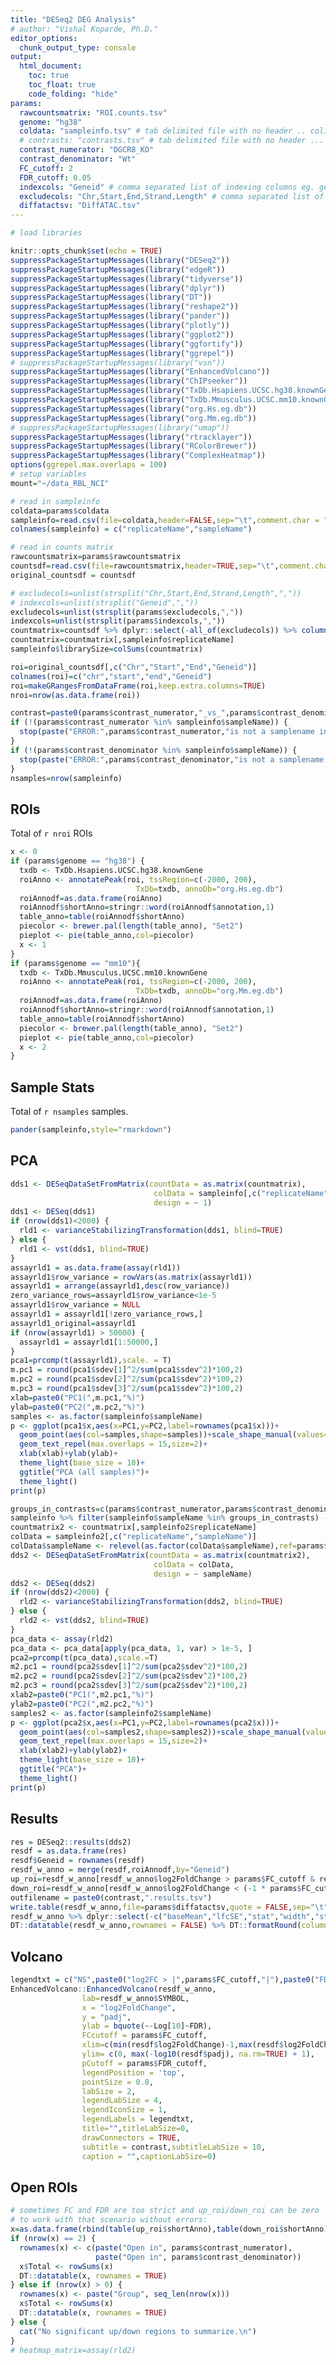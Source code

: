 ```yaml
---
title: "DESeq2 DEG Analysis"
# author: "Vishal Koparde, Ph.D."
editor_options:
  chunk_output_type: console
output:
  html_document:
    toc: true
    toc_float: true
    code_folding: "hide"
params:
  rawcountsmatrix: "ROI.counts.tsv"
  genome: "hg38"
  coldata: "sampleinfo.tsv" # tab delimited file with no header .. col1 -> replicateName, col2 -> sampleName
  # contrasts: "contrasts.tsv" # tab delimited file with no header ... col1 -> numerator sample, col2 -> denominator sample
  contrast_numerator: "DGCR8_KO"
  contrast_denominator: "Wt"
  FC_cutoff: 2
  FDR_cutoff: 0.05
  indexcols: "Geneid" # comma separated list of indexing columns eg. gene_id,gene_name
  excludecols: "Chr,Start,End,Strand,Length" # comma separated list of columns to be excluded
  diffatactsv: "DiffATAC.tsv"
---
```


<!-- `r message("");message("genome=",params$genome)` -->

<!-- `r message(params$genome == "mm10")` -->

```r
# load libraries

knitr::opts_chunk$set(echo = TRUE)
suppressPackageStartupMessages(library("DESeq2"))
suppressPackageStartupMessages(library("edgeR"))
suppressPackageStartupMessages(library("tidyverse"))
suppressPackageStartupMessages(library("dplyr"))
suppressPackageStartupMessages(library("DT"))
suppressPackageStartupMessages(library("reshape2"))
suppressPackageStartupMessages(library("pander"))
suppressPackageStartupMessages(library("plotly"))
suppressPackageStartupMessages(library("ggplot2"))
suppressPackageStartupMessages(library("ggfortify"))
suppressPackageStartupMessages(library("ggrepel"))
# suppressPackageStartupMessages(library("vsn"))
suppressPackageStartupMessages(library("EnhancedVolcano"))
suppressPackageStartupMessages(library("ChIPseeker"))
suppressPackageStartupMessages(library("TxDb.Hsapiens.UCSC.hg38.knownGene"))
suppressPackageStartupMessages(library("TxDb.Mmusculus.UCSC.mm10.knownGene"))
suppressPackageStartupMessages(library("org.Hs.eg.db"))
suppressPackageStartupMessages(library("org.Mm.eg.db"))
# suppressPackageStartupMessages(library("umap"))
suppressPackageStartupMessages(library("rtracklayer"))
suppressPackageStartupMessages(library("RColorBrewer"))
suppressPackageStartupMessages(library("ComplexHeatmap"))
options(ggrepel.max.overlaps = 100)
# setup variables
mount="~/data_RBL_NCI"

# read in sampleinfo
coldata=params$coldata
sampleinfo=read.csv(file=coldata,header=FALSE,sep="\t",comment.char = "#",strip.white = TRUE)
colnames(sampleinfo) = c("replicateName","sampleName")

# read in counts matrix
rawcountsmatrix=params$rawcountsmatrix
countsdf=read.csv(file=rawcountsmatrix,header=TRUE,sep="\t",comment.char = "#",check.names = FALSE,strip.white = TRUE)
original_countsdf = countsdf

# excludecols=unlist(strsplit("Chr,Start,End,Strand,Length",","))
# indexcols=unlist(strsplit("Geneid",","))
excludecols=unlist(strsplit(params$excludecols,","))
indexcols=unlist(strsplit(params$indexcols,","))
countmatrix=countsdf %>% dplyr::select(-all_of(excludecols)) %>% column_to_rownames(var="Geneid")
countmatrix=countmatrix[,sampleinfo$replicateName]
sampleinfo$librarySize=colSums(countmatrix)

roi=original_countsdf[,c("Chr","Start","End","Geneid")]
colnames(roi)=c("chr","start","end","Geneid")
roi=makeGRangesFromDataFrame(roi,keep.extra.columns=TRUE)
nroi=nrow(as.data.frame(roi))

contrast=paste0(params$contrast_numerator,"_vs_",params$contrast_denominator)
if (!(params$contrast_numerator %in% sampleinfo$sampleName)) {
  stop(paste("ERROR:",params$contrast_numerator,"is not a samplename in sampleinfo file."))
}
if (!(params$contrast_denominator %in% sampleinfo$sampleName)) {
  stop(paste("ERROR:",params$contrast_denominator,"is not a samplename in sampleinfo file."))
}
nsamples=nrow(sampleinfo)

```


## ROIs

Total of `r nroi` ROIs

```r
x <- 0
if (params$genome == "hg38") {
  txdb <- TxDb.Hsapiens.UCSC.hg38.knownGene
  roiAnno <- annotatePeak(roi, tssRegion=c(-2000, 200),
                            TxDb=txdb, annoDb="org.Hs.eg.db")
  roiAnnodf=as.data.frame(roiAnno)
  roiAnnodf$shortAnno=stringr::word(roiAnnodf$annotation,1)
  table_anno=table(roiAnnodf$shortAnno)
  piecolor <- brewer.pal(length(table_anno), "Set2")
  pieplot <- pie(table_anno,col=piecolor)
  x <- 1
}
if (params$genome == "mm10"){
  txdb <- TxDb.Mmusculus.UCSC.mm10.knownGene
  roiAnno <- annotatePeak(roi, tssRegion=c(-2000, 200),
                            TxDb=txdb, annoDb="org.Mm.eg.db")
  roiAnnodf=as.data.frame(roiAnno)
  roiAnnodf$shortAnno=stringr::word(roiAnnodf$annotation,1)
  table_anno=table(roiAnnodf$shortAnno)
  piecolor <- brewer.pal(length(table_anno), "Set2")
  pieplot <- pie(table_anno,col=piecolor)
  x <- 2
}
```


## Sample Stats

Total of `r nsamples` samples.

```r
pander(sampleinfo,style="rmarkdown")

```



## PCA

```r
dds1 <- DESeqDataSetFromMatrix(countData = as.matrix(countmatrix),
                                colData = sampleinfo[,c("replicateName","sampleName")],
                                design = ~ 1)
dds1 <- DESeq(dds1)
if (nrow(dds1)<2000) {
  rld1 <- varianceStabilizingTransformation(dds1, blind=TRUE)
} else {
  rld1 <- vst(dds1, blind=TRUE)
}
assayrld1 = as.data.frame(assay(rld1))
assayrld1$row_variance = rowVars(as.matrix(assayrld1))
assayrld1 = arrange(assayrld1,desc(row_variance))
zero_variance_rows=assayrld1$row_variance<1e-5
assayrld1$row_variance = NULL
assayrld1 = assayrld1[!zero_variance_rows,]
assayrld1_original=assayrld1
if (nrow(assayrld1) > 50000) {
  assayrld1 = assayrld1[1:50000,]
}
pca1=prcomp(t(assayrld1),scale. = T)
m.pc1 = round(pca1$sdev[1]^2/sum(pca1$sdev^2)*100,2)
m.pc2 = round(pca1$sdev[2]^2/sum(pca1$sdev^2)*100,2)
m.pc3 = round(pca1$sdev[3]^2/sum(pca1$sdev^2)*100,2)
xlab=paste0("PC1(",m.pc1,"%)")
ylab=paste0("PC2(",m.pc2,"%)")
samples <- as.factor(sampleinfo$sampleName)
p <- ggplot(pca1$x,aes(x=PC1,y=PC2,label=rownames(pca1$x)))+
  geom_point(aes(col=samples,shape=samples))+scale_shape_manual(values=seq(0,15))+
  geom_text_repel(max.overlaps = 15,size=2)+
  xlab(xlab)+ylab(ylab)+
  theme_light(base_size = 10)+
  ggtitle("PCA (all samples)")+
  theme_light()
print(p)
```

```r

groups_in_contrasts=c(params$contrast_numerator,params$contrast_denominator)
sampleinfo %>% filter(sampleinfo$sampleName %in% groups_in_contrasts) -> sampleinfo2
countmatrix2 <- countmatrix[,sampleinfo2$replicateName]
colData = sampleinfo2[,c("replicateName","sampleName")]
colData$sampleName <- relevel(as.factor(colData$sampleName),ref=params$contrast_denominator)
dds2 <- DESeqDataSetFromMatrix(countData = as.matrix(countmatrix2),
                                colData = colData,
                                design = ~ sampleName)
dds2 <- DESeq(dds2)
if (nrow(dds2)<2000) {
  rld2 <- varianceStabilizingTransformation(dds2, blind=TRUE)
} else {
  rld2 <- vst(dds2, blind=TRUE)
}
pca_data <- assay(rld2)
pca_data <- pca_data[apply(pca_data, 1, var) > 1e-5, ]
pca2=prcomp(t(pca_data),scale.=T)
m2.pc1 = round(pca2$sdev[1]^2/sum(pca2$sdev^2)*100,2)
m2.pc2 = round(pca2$sdev[2]^2/sum(pca2$sdev^2)*100,2)
m2.pc3 = round(pca2$sdev[3]^2/sum(pca2$sdev^2)*100,2)
xlab2=paste0("PC1(",m2.pc1,"%)")
ylab2=paste0("PC2(",m2.pc2,"%)")
samples2 <- as.factor(sampleinfo2$sampleName)
p <- ggplot(pca2$x,aes(x=PC1,y=PC2,label=rownames(pca2$x)))+
  geom_point(aes(col=samples2,shape=samples2))+scale_shape_manual(values=seq(0,15))+
  geom_text_repel(max.overlaps = 15,size=2)+
  xlab(xlab2)+ylab(ylab2)+
  theme_light(base_size = 10)+
  ggtitle("PCA")+
  theme_light()
print(p)
```

## Results

```r
res = DESeq2::results(dds2)
resdf = as.data.frame(res)
resdf$Geneid = rownames(resdf)
resdf_w_anno = merge(resdf,roiAnnodf,by="Geneid")
up_roi=resdf_w_anno[resdf_w_anno$log2FoldChange > params$FC_cutoff & resdf_w_anno$padj < params$FDR_cutoff,]
down_roi=resdf_w_anno[resdf_w_anno$log2FoldChange < (-1 * params$FC_cutoff) & resdf_w_anno$padj < params$FDR_cutoff,]
outfilename = paste0(contrast,".results.tsv")
write.table(resdf_w_anno,file=params$diffatactsv,quote = FALSE,sep="\t",row.names = FALSE,col.names = TRUE)
resdf_w_anno %>% dplyr::select(-c("baseMean","lfcSE","stat","width","strand","annotation","geneChr","geneStart","geneEnd","geneLength","geneStrand","transcriptId","geneId")) -> resdf_w_anno
DT::datatable(resdf_w_anno,rownames = FALSE) %>% DT::formatRound(columns=c("log2FoldChange","pvalue","padj"),digits=3)
```

## Volcano

```r
legendtxt = c("NS",paste0("log2FC > |",params$FC_cutoff,"|"),paste0("FDR < ",params$FDR_cutoff),"significant")
EnhancedVolcano::EnhancedVolcano(resdf_w_anno,
                lab=resdf_w_anno$SYMBOL,
                x = "log2FoldChange",
                y = "padj",
                ylab = bquote(~-Log[10]~FDR),
                FCcutoff = params$FC_cutoff,
                xlim=c(min(resdf$log2FoldChange)-1,max(resdf$log2FoldChange)+1),
                ylim= c(0, max(-log10(resdf$padj), na.rm=TRUE) + 1),
                pCutoff = params$FDR_cutoff,
                legendPosition = 'top',
                pointSize = 0.8,
                labSize = 2,
                legendLabSize = 4,
                legendIconSize = 1,
                legendLabels = legendtxt,
                title="",titleLabSize=0,
                drawConnectors = TRUE,
                subtitle = contrast,subtitleLabSize = 10,
                caption = "",captionLabSize=0)
```



## Open ROIs

```r
# sometimes FC and FDR are too strict and up_roi/down_roi can be zero
# to work with that scenario without errors:
x=as.data.frame(rbind(table(up_roi$shortAnno),table(down_roi$shortAnno)))
if (nrow(x) == 2) {
  rownames(x) <- c(paste("Open in", params$contrast_numerator),
                   paste("Open in", params$contrast_denominator))
  x$Total <- rowSums(x)
  DT::datatable(x, rownames = TRUE)
} else if (nrow(x) > 0) {
  rownames(x) <- paste("Group", seq_len(nrow(x)))
  x$Total <- rowSums(x)
  DT::datatable(x, rownames = TRUE)
} else {
  cat("No significant up/down regions to summarize.\n")
}
# heatmap_matrix=assay(rld2)
```
